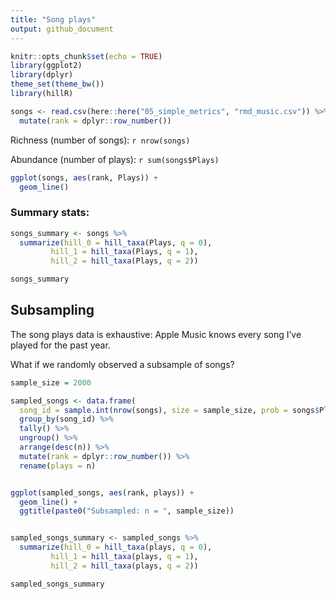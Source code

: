 ```yaml
---
title: "Song plays"
output: github_document
---
```


```r
knitr::opts_chunk$set(echo = TRUE)
library(ggplot2)
library(dplyr)
theme_set(theme_bw())
library(hillR)
```

```r

songs <- read.csv(here::here("05_simple_metrics", "rmd_music.csv")) %>%
  mutate(rank = dplyr::row_number())
```

Richness (number of songs): `r nrow(songs)`


Abundance (number of plays): `r sum(songs$Plays)`


```r

ggplot(songs, aes(rank, Plays)) +
  geom_line()

```

### Summary stats:

```r

songs_summary <- songs %>%
  summarize(hill_0 = hill_taxa(Plays, q = 0),
         hill_1 = hill_taxa(Plays, q = 1),
         hill_2 = hill_taxa(Plays, q = 2))

songs_summary

```


## Subsampling

The song plays data is exhaustive: Apple Music knows every song I've played for the past year. 

What if we randomly observed a subsample of songs?

```r

sample_size = 2000

sampled_songs <- data.frame(
  song_id = sample.int(nrow(songs), size = sample_size, prob = songs$Plays / sum(songs$Plays), replace = T)) %>%
  group_by(song_id) %>%
  tally() %>%
  ungroup() %>%
  arrange(desc(n)) %>%
  mutate(rank = dplyr::row_number()) %>%
  rename(plays = n)


ggplot(sampled_songs, aes(rank, plays)) +
  geom_line() +
  ggtitle(paste0("Subsampled: n = ", sample_size))


sampled_songs_summary <- sampled_songs %>%
  summarize(hill_0 = hill_taxa(plays, q = 0),
         hill_1 = hill_taxa(plays, q = 1),
         hill_2 = hill_taxa(plays, q = 2))

sampled_songs_summary
```


<!-- ## Grouped by artist -->

<!-- ```{r} -->

<!-- artists <- songs %>% -->
<!--   group_by(Artist) %>% -->
<!--   summarize(total_plays = sum(Plays)) %>% -->
<!--   ungroup() %>% -->
<!--   arrange(desc(total_plays)) %>% -->
<!--   mutate(rank = dplyr::row_number()) -->

<!-- ggplot(artists, aes(rank, total_plays)) + -->
<!--   geom_line() -->


<!-- ``` -->
